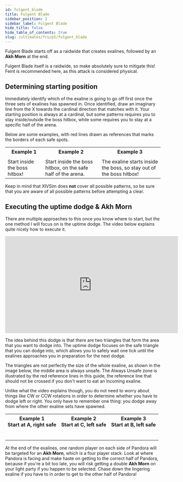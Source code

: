 ```yaml
---
id: fulgent_blade
title: Fulgent Blade
sidebar_position: 2
sidebar_label: Fulgent Blade
hide_title: false
hide_table_of_contents: true
slug: /ultimates/fru/p5/fulgent_blade
---
```


<Raidwide>Fulgent Blade</Raidwide> starts off as a raidwide that creates exalines, followed by an <strong>Akh Morn</strong> at the end.

<KittenAsset path='fru/p5/fulgent_blade_intro.webm' wrapper='div' />

<Raidwide>Fulgent Blade</Raidwide> itself is a raidwide, so make absolutely sure to mitigate this! Feint is recommended here, as this attack is considered physical.

## Determining starting position
Immediately identify which of the exaline is going to go off first once the three sets of exalines has spawned in. Once identified, draw an imaginary line from the X towards the cardinal direction that matches with it. Your starting position is always at a cardinal, but some patterns requires you to stay inside/outside the boss hitbox, while some requires you to stay at a specific half of the arena.

Below are some examples, with red lines drawn as references that marks the borders of each safe spots.


<table>
    <tr>
        <th>Example 1</th>
        <th>Example 2</th>
        <th>Example 3</th>
    </tr>
    <tr>
        <td><KittenAsset path='fru/p5/fulgent_blade_example1.png' /></td>
        <td><KittenAsset path='fru/p5/fulgent_blade_example2.png' /></td>
        <td><KittenAsset path='fru/p5/fulgent_blade_example3.png' /></td>
    </tr>
    <tr>
        <td>Start inside the boss hitbox!</td>
        <td>Start inside the boss hitbox, on the safe half of the arena.</td>
        <td>The exaline starts inside the boss, so stay out of the boss hitbox!</td>
    </tr>
</table>

Keep in mind that XIVSim does **not** cover all possible patterns, so be sure that you are aware of all possible patterns before attempting a clear.

## Executing the uptime dodge & Akh Morn
There are multiple approaches to this once you know where to start, but the one method I will focus on is the uptime dodge. The video below explains quite nicely how to execute it.

<iframe width="560" height="315" src="https://www.youtube.com/embed/MSev5gAO7jU?si=RRj6TioSPt4BTt8M" title="YouTube video player" frameborder="0" allow="accelerometer; autoplay; clipboard-write; encrypted-media; gyroscope; picture-in-picture; web-share" referrerpolicy="strict-origin-when-cross-origin" allowfullscreen></iframe>

The idea behind this dodge is that there are two triangles that form the area that you want to dodge into. The uptime dodge focuses on the safe triangle that you can dodge into, which allows you to safely wait one tick until the exalines approaches you in preparation for the next dodge.

The triangles are not perfectly the size of the whole exaline, as shown in the image below, the middle area is always unsafe. The <Raidwide>Always Unsafe</Raidwide> zone is illustrated by the red reference lines in this guide, the reference line that should not be crossed if you don't want to eat an incoming exaline.

<KittenAsset path='fru/p5/fulgent_blade_triangles.png' wrapper='div' width='50%' />

Unlike what the video explains though, you do not need to worry about things like CW or CCW rotations in order to determine whether you have to dodge left or right. You only have to remember one thing: you dodge away from where the other exaline sets have spawned.

<table width='100%'>
    <tr>
        <th>Example 1<br />Start at A, right safe</th>
        <th>Example 2<br />Start at C, left safe</th>
        <th>Example 3<br />Start at B, left safe</th>
    </tr>
    <tr>
        <td><KittenAsset path='fru/p5/fulgent_blade_example1.png' /></td>
        <td><KittenAsset path='fru/p5/fulgent_blade_example2.png' /></td>
        <td><KittenAsset path='fru/p5/fulgent_blade_example3.png' /></td>
    </tr>
    <tr>
        <td><KittenAsset path='fru/p5/fulgent_blade_uptime_example1a.png' /></td>
        <td><KittenAsset path='fru/p5/fulgent_blade_uptime_example2a.png' /></td>
        <td><KittenAsset path='fru/p5/fulgent_blade_uptime_example3a.png' /></td>
    </tr>
    <tr>
        <td><KittenAsset path='fru/p5/fulgent_blade_uptime_example1b.png' /></td>
        <td><KittenAsset path='fru/p5/fulgent_blade_uptime_example2b.png' /></td>
        <td><KittenAsset path='fru/p5/fulgent_blade_uptime_example3b.png' /></td>
    </tr>
    <tr>
        <td><KittenAsset path='fru/p5/fulgent_blade_uptime_example1c.png' /></td>
        <td><KittenAsset path='fru/p5/fulgent_blade_uptime_example2c.png' /></td>
        <td><KittenAsset path='fru/p5/fulgent_blade_uptime_example3c.png' /></td>
    </tr>
    <tr>
        <td><KittenAsset path='fru/p5/fulgent_blade_uptime_example1d.png' /></td>
        <td><KittenAsset path='fru/p5/fulgent_blade_uptime_example2d.png' /></td>
        <td><KittenAsset path='fru/p5/fulgent_blade_uptime_example3d.png' /></td>
    </tr>
    <tr>
        <td><KittenAsset path='fru/p5/fulgent_blade_uptime_example1.webm' /></td>
        <td><KittenAsset path='fru/p5/fulgent_blade_uptime_example2.webm' /></td>
        <td><KittenAsset path='fru/p5/fulgent_blade_uptime_example3.webm' /></td>
    </tr>
</table>

At the end of the exalines, one random player on each side of Pandora will be targeted for an <strong>Akh Morn</strong>, which is a four player stack. Look at where Pandora is facing and make haste on getting to the correct half of Pandora, because if you're a bit too late, you will risk getting a double <strong>Akh Morn</strong> on your light party if you happen to be selected. Chase down the lingering exaline if you have to in order to get to the other half of Pandora!


